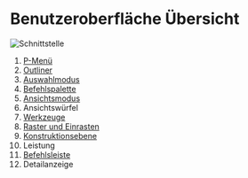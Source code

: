 # Benutzeroberfläche Übersicht

![Schnittstelle](/img/interface.png)

1. [P-Menü](./file-menu)
2. [Outliner](./outliner)
3. [Auswahlmodus](./selection-mode)
4. [Befehlspalette](./command-palette)
5. [Ansichtsmodus](./view-mode)
6. Ansichtswürfel
7. [Werkzeuge](../tool)
8. [Raster und Einrasten](./grid-and-snap)
9. [Konstruktionsebene](./construction-plane)
10. Leistung
11. [Befehlsleiste](./command-bar)
12. Detailanzeige
